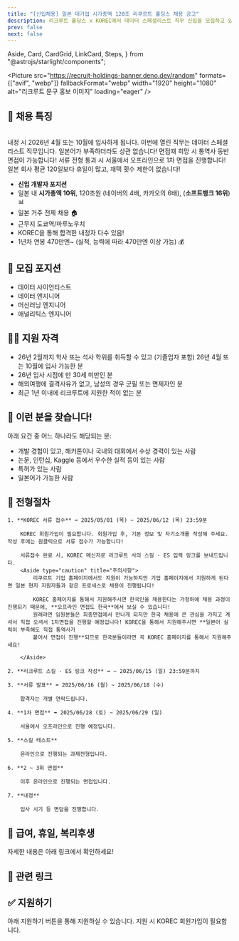 ```yaml
---
title: "[신입채용] 일본 대기업 시가총액 120조 리쿠르트 홀딩스 채용 공고"
description: 리크루트 홀딩스 x KOREC에서 데이터 스페셜리스트 직무 신입을 모집하고 있습니다!
prev: false
next: false
---
```


  Aside,
  Card,
  CardGrid,
  LinkCard,
  Steps,
} from "@astrojs/starlight/components";

<Picture
  src="https://recruit-holdings-banner.deno.dev/random"
  formats={["avif", "webp"]}
  fallbackFormat="webp"
  width="1920"
  height="1080"
  alt="리크루트 문구 홍보 이미지"
  loading="eager"
/>

## 📢 채용 특징

<br />

<CardGrid stagger>
  <Card title="26년 4월, 10월 입사, 데이터 직무" icon="document">
    내정 시 2026년 4월 또는 10월에 입사하게 됩니다. 이번에 열린 직무는 데이터
    스페셜리스트 직무입니다.
  </Card>
  <Card title="일본어 무관 전형" icon="translate">
    일본어가 부족하더라도 상관 없습니다! 면접때 희망 시 통역사 동반 면접이
    가능합니다!
  </Card>
  <Card title="서울 오프라인 1차 면접" icon="pen">
    서류 전형 통과 시 서울에서 오프라인으로 1차 면접을 진행합니다!
  </Card>
  <Card title="연간 휴일 145일, 자유 재택 근무" icon="star">
    일본 회사 평균 120일보다 휴일이 많고, 재택 횟수 제한이 없습니다!
  </Card>
</CardGrid>

- **신입 개발자 포지션**
- 일본 내 **시가총액 10위**, 120조원 (네이버의 4배, 카카오의 6배), (**소프트뱅크 16위**) 📊
- 일본 거주 전제 채용 🏠
- 근무지 도쿄역/마루노우치
- KOREC을 통해 합격한 내정자 다수 있음!
- 1년차 연봉 470만엔~ (실적, 능력에 따라 470만엔 이상 가능) 💰

## 💼 모집 포지션

- 데이터 사이언티스트
- 데이터 엔지니어
- 머신러닝 엔지니어
- 애널리틱스 엔지니어

<LinkCard
  title="모집 포지션 상세 설명"
  description="각 포지션별 세부 업무 내용, 키워드를 소개합니다."
  href="/pages/position-details/"
/>

## 🧑‍💻 지원 자격

- 26년 2월까지 학사 또는 석사 학위를 취득할 수 있고 (기졸업자 포함) 26년 4월 또는 10월에 입사 가능한 분
- 26년 입사 시점에 만 30세 미만인 분
- 해외여행에 결격사유가 없고, 남성의 경우 군필 또는 면제자인 분
- 최근 1년 이내에 리크루트에 지원한 적이 없는 분

## 🎯 이런 분을 찾습니다!

아래 요건 중 어느 하나라도 해당되는 분:

- 개발 경험이 있고, 해커톤이나 국내외 대회에서 수상 경력이 있는 사람
- 논문, 인턴십, Kaggle 등에서 우수한 실적 등이 있는 사람
- 특허가 있는 사람
- 일본어가 가능한 사람

## 🚀 전형절차

<Steps>

    1. **KOREC 서류 접수** ➡️ 2025/05/01 (목) ~ 2025/06/12 (목) 23:59분

        KOREC 회원가입이 필요합니다. 회원가입 후, 기본 정보 및 자기소개를 작성해 주세요. 작성 후에는 원클릭으로 서류 접수가 가능합니다!

        서류접수 완료 시, KOREC 메신저로 리크루트 사의 스킬 · ES 입력 링크를 보내드립니다.
        <Aside type="caution" title="주의사항">
            리쿠르트 기업 홈페이지에서도 지원이 가능하지만 기업 홈페이지에서 지원하게 된다면 일본 현지 지원자들과 같은 프로세스로 채용이 진행됩니다!

            KOREC 홈페이지를 통해서 지원해주시면 한국인을 채용한다는 가정하에 채용 과정이 진행되기 때문에, **오프라인 면접도 한국**에서 보실 수 있습니다!
            원래라면 임원분들은 최종면접에서 만나게 되지만 한국 채용에 큰 관심을 가지고 계셔서 직접 오셔서 1차면접을 진행할 예정입니다! KOREC을 통해서 지원해주시면 **일본어 실력이 부족해도 직접 통역사가
            붙어서 면접이 진행**되므로 한국분들이라면 꼭 KOREC 홈페이지를 통해서 지원해주세요!

        </Aside>

    2. **리크루트 스킬 · ES 링크 작성** ➡️ ~ 2025/06/15 (일) 23:59분까지

    3. **서류 발표** ➡️ 2025/06/16 (월) ~ 2025/06/18 (수)

        합격자는 개별 연락드립니다.

    4. **1차 면접** ➡️ 2025/06/28 (토) ~ 2025/06/29 (일)

        서울에서 오프라인으로 진행 예정입니다.

    5. **스킬 테스트**

        온라인으로 진행되는 과제전형입니다.

    6. **2 ~ 3회 면접**

        이후 온라인으로 진행되는 면접입니다.

    7. **내정**

        입사 시기 등 면담을 진행합니다.

</Steps>

## 🏢 급여, 휴일, 복리후생

자세한 내용은 아래 링크에서 확인하세요!

<LinkCard
  title="급여, 휴일, 복리후생"
  description="신입 채용 전형 급여, 휴가 및 회사 복리후생 안내 페이지입니다."
  href="/pages/salary-welfare/"
/>

## 📎 관련 링크

<CardGrid>
  <LinkCard
    title="리크루트 회사 상세 설명"
    description="한국어로 된 정보가 별로 없어 따로 회사에 대해 정리해 보았습니다. (+데이터 추진실)"
    href="/pages/company-details/"
  />
  <LinkCard
    title="내정자와의 QnA"
    description="해당 KOREC 전형으로 2025년 10월 입사 예정인 내정자에게 전형에 관해 무엇이든 물어보세요."
    href="https://open.kakao.com/me/korec_x_recruit_qna"
  />
  <LinkCard
    title="리크루트 데이터 기술 블로그"
    description="데이터 직군이 근무하게 될 데이터 추진실에서 따로 운영하는 기술 블로그입니다."
    href="https://blog.recruit.co.jp/data/"
  />
  <LinkCard
    title="리크루트 홈페이지"
    description="주식회사 리크루트 홈페이지입니다."
    href="https://www.recruit.co.jp/"
  />
</CardGrid>

## ✅ 지원하기

아래 지원하기 버튼을 통해 지원하실 수 있습니다. 지원 시 KOREC 회원가입이 필요합니다.

<br />

<p align="center">
  <ApplyButton
    title="2026 신입 지원하기"
    description="지원 기간이 아닙니다."
    href="https://youtu.be/ubn5o9e_7GA"
    target="_blank"
    alt="지원하기 버튼"
    disabled={true}
  />
</p>
